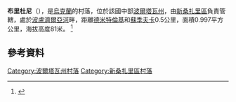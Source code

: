 {{coord|49|24|39|N|34|17|3|E|scale:100000_region:UA|display=title}}

'''布里杜尼'''（{{lang-uk|Бридуни}}），是[[烏克蘭|烏克蘭]]的村落，位於該國中部[[波爾塔瓦州|波爾塔瓦州]]，由[[新桑扎里區|新桑扎里區]]負責管轄，處於[[波盧濟爾亞河|波盧濟爾亞河]]畔，距離[[德米特倫基_(新桑扎里區)|德米特倫基]]和[[蘇季夫卡_(新桑扎里區)|蘇季夫卡]]0.5公里，面積0.997平方公里，海拔高度81米。
<ref>{{cite web|url=http://weather.in.ua/ua/poltavskaja/2022|title=weather.in.ua - погода в с. Бридуни (Полтавська область, Новосанжарський район) - прогноз погоди в Україні на 3 та 5 днів|website=weather.in.ua}}</ref>
==參考資料==
{{reflist}}

{{DEFAULTSORT:Бридуни}}
[[Category:波爾塔瓦州村落|Category:波爾塔瓦州村落]]
[[Category:新桑扎里區村落|Category:新桑扎里區村落]]


{{Poltava-geo-stub}}